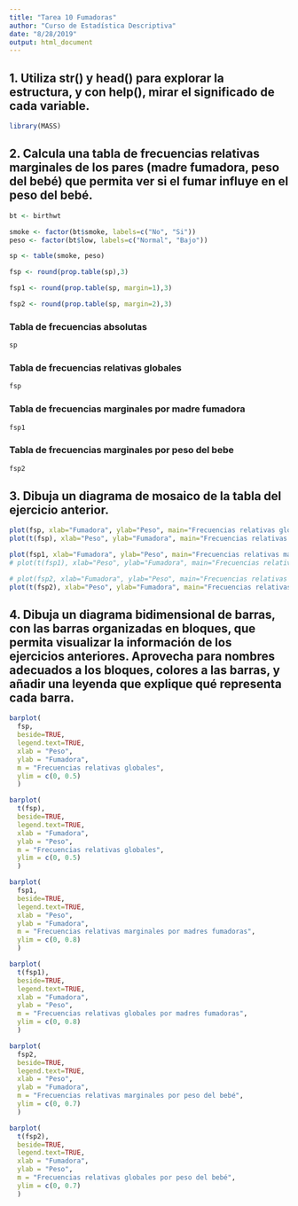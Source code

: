 ```yaml
---
title: "Tarea 10 Fumadoras"
author: "Curso de Estadística Descriptiva"
date: "8/28/2019"
output: html_document
---
```


## 1. Utiliza str() y head() para explorar la estructura, y con help(), mirar el significado de cada variable.

```r
library(MASS)
```

## 2. Calcula una tabla de frecuencias relativas marginales de los pares (madre fumadora, peso del bebé) que permita ver si el fumar influye en el peso del bebé.

```r
bt <- birthwt

smoke <- factor(bt$smoke, labels=c("No", "Si"))
peso <- factor(bt$low, labels=c("Normal", "Bajo"))

sp <- table(smoke, peso)

fsp <- round(prop.table(sp),3)

fsp1 <- round(prop.table(sp, margin=1),3)

fsp2 <- round(prop.table(sp, margin=2),3)
```

### Tabla de frecuencias absolutas
```r
sp
```

### Tabla de frecuencias relativas globales
```r
fsp
```

### Tabla de frecuencias marginales por madre fumadora
```r
fsp1
```

### Tabla de frecuencias marginales por peso del bebe
```r
fsp2
```

## 3. Dibuja un diagrama de mosaico de la tabla del ejercicio anterior.

```r
plot(fsp, xlab="Fumadora", ylab="Peso", main="Frecuencias relativas globales")
plot(t(fsp), xlab="Peso", ylab="Fumadora", main="Frecuencias relativas globales")

plot(fsp1, xlab="Fumadora", ylab="Peso", main="Frecuencias relativas marginales por madre fumadora")
# plot(t(fsp1), xlab="Peso", ylab="Fumadora", main="Frecuencias relativas marginales por madre fumadora")

# plot(fsp2, xlab="Fumadora", ylab="Peso", main="Frecuencias relativas marginales por peso del bebé")
plot(t(fsp2), xlab="Peso", ylab="Fumadora", main="Frecuencias relativas marginales por peso del bebé")
```

## 4. Dibuja un diagrama bidimensional de barras, con las barras organizadas en bloques, que permita visualizar la información de los ejercicios anteriores. Aprovecha para nombres adecuados a los bloques, colores a las barras, y añadir una leyenda que explique qué representa cada barra.

```r
barplot(
  fsp,
  beside=TRUE,
  legend.text=TRUE,
  xlab = "Peso",
  ylab = "Fumadora",
  m = "Frecuencias relativas globales",
  ylim = c(0, 0.5)
  )

barplot(
  t(fsp),
  beside=TRUE,
  legend.text=TRUE,
  xlab = "Fumadora",
  ylab = "Peso",
  m = "Frecuencias relativas globales",
  ylim = c(0, 0.5)
  )

barplot(
  fsp1,
  beside=TRUE,
  legend.text=TRUE,
  xlab = "Peso",
  ylab = "Fumadora",
  m = "Frecuencias relativas marginales por madres fumadoras",
  ylim = c(0, 0.8)
  )

barplot(
  t(fsp1),
  beside=TRUE,
  legend.text=TRUE,
  xlab = "Fumadora",
  ylab = "Peso",
  m = "Frecuencias relativas globales por madres fumadoras",
  ylim = c(0, 0.8)
  )

barplot(
  fsp2,
  beside=TRUE,
  legend.text=TRUE,
  xlab = "Peso",
  ylab = "Fumadora",
  m = "Frecuencias relativas marginales por peso del bebé",
  ylim = c(0, 0.7)
  )

barplot(
  t(fsp2),
  beside=TRUE,
  legend.text=TRUE,
  xlab = "Fumadora",
  ylab = "Peso",
  m = "Frecuencias relativas globales por peso del bebé",
  ylim = c(0, 0.7)
  )
```




